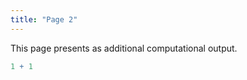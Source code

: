 ```yaml
---
title: "Page 2"
---
```


This page presents as additional computational output.

```r
1 + 1
```

## 
